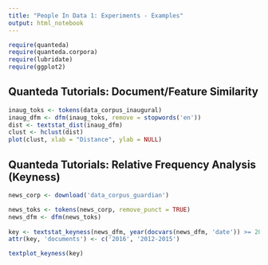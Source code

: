 ```yaml
---
title: "People In Data 1: Experiments - Examples"
output: html_notebook
---
```


```r
require(quanteda)
require(quanteda.corpora)
require(lubridate)
require(ggplot2)
```


## Quanteda Tutorials: Document/Feature Similarity

```r
inaug_toks <- tokens(data_corpus_inaugural)
inaug_dfm <- dfm(inaug_toks, remove = stopwords('en'))
dist <- textstat_dist(inaug_dfm)
clust <- hclust(dist)
plot(clust, xlab = "Distance", ylab = NULL)
```

## Quanteda Tutorials: Relative Frequency Analysis (Keyness)

```r
news_corp <- download('data_corpus_guardian')
```

```r
news_toks <- tokens(news_corp, remove_punct = TRUE) 
news_dfm <- dfm(news_toks)
 
key <- textstat_keyness(news_dfm, year(docvars(news_dfm, 'date')) >= 2016)
attr(key, 'documents') <- c('2016', '2012-2015')

textplot_keyness(key)
```

